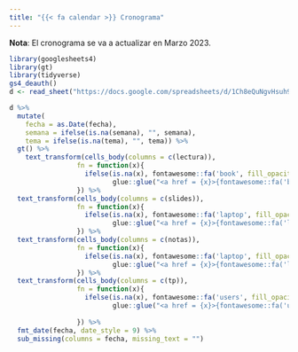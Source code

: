 ```yaml
---
title: "{{< fa calendar >}} Cronograma"
---
```


**Nota**: El cronograma se va a actualizar en Marzo 2023.

```r
library(googlesheets4)
library(gt)
library(tidyverse)
gs4_deauth()
d <- read_sheet("https://docs.google.com/spreadsheets/d/1Ch8eQuNgvHsuh9a2To4cjyCdyKgXAcP0pXRWEN6xfls/edit?usp=sharing")
```

```r
d %>% 
  mutate(
    fecha = as.Date(fecha),
    semana = ifelse(is.na(semana), "", semana),
    tema = ifelse(is.na(tema), "", tema)) %>%
  gt() %>%
    text_transform(cells_body(columns = c(lectura)),
                 fn = function(x){
                   ifelse(is.na(x), fontawesome::fa('book', fill_opacity = 0.1), 
                          glue::glue("<a href = {x}>{fontawesome::fa('book')}</a>"))
                 }) %>%
  text_transform(cells_body(columns = c(slides)),
                 fn = function(x){
                   ifelse(is.na(x), fontawesome::fa('laptop', fill_opacity = 0.1), 
                          glue::glue("<a href = {x}>{fontawesome::fa('laptop')}</a>"))
                 }) %>%
  text_transform(cells_body(columns = c(notas)),
                 fn = function(x){
                   ifelse(is.na(x), fontawesome::fa('laptop', fill_opacity = 0.1), 
                          glue::glue("<a href = {x}>{fontawesome::fa('laptop')}</a>"))
                 }) %>%
  text_transform(cells_body(columns = c(tp)),
                 fn = function(x){
                   ifelse(is.na(x), fontawesome::fa('users', fill_opacity = 0.1),
                          glue::glue("<a href = {x}>{fontawesome::fa('users')}</a>"))
                   
                 }) %>%
  fmt_date(fecha, date_style = 9) %>%
  sub_missing(columns = fecha, missing_text = "")
```